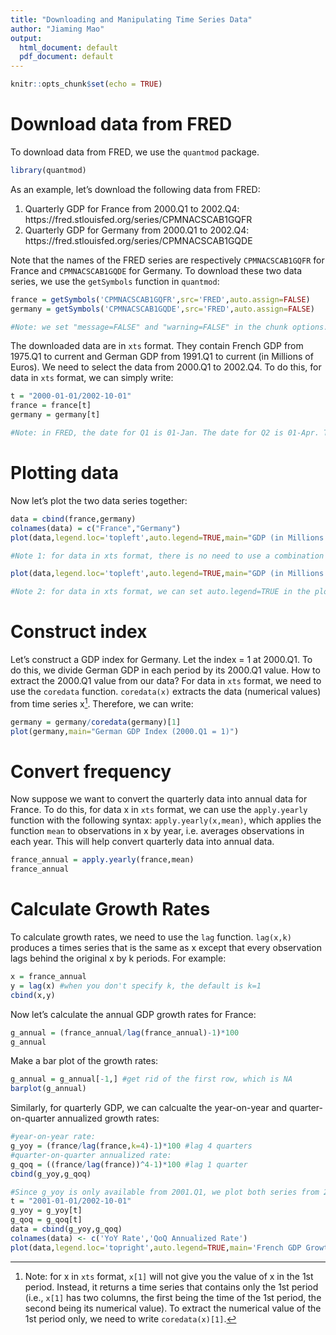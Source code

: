 ```yaml
---
title: "Downloading and Manipulating Time Series Data"
author: "Jiaming Mao"
output:
  html_document: default
  pdf_document: default
---
```


```r
knitr::opts_chunk$set(echo = TRUE)
```

# Download data from FRED

To download data from FRED, we use the `quantmod` package. 

```r
library(quantmod)
```

As an example, let's download the following data from FRED:

1. Quarterly GDP for France from 2000.Q1 to 2002.Q4: https://fred.stlouisfed.org/series/CPMNACSCAB1GQFR
2. Quarterly GDP for Germany from 2000.Q1 to 2002.Q4: https://fred.stlouisfed.org/series/CPMNACSCAB1GQDE

Note that the names of the FRED series are respectively `CPMNACSCAB1GQFR` for France and `CPMNACSCAB1GQDE` for Germany. To download these two data series, we use the `getSymbols` function in `quantmod`:

```r
france = getSymbols('CPMNACSCAB1GQFR',src='FRED',auto.assign=FALSE)
germany = getSymbols('CPMNACSCAB1GQDE',src='FRED',auto.assign=FALSE)

#Note: we set "message=FALSE" and "warning=FALSE" in the chunk options. This prevents the document from printing any unnecessary messages and warnings. For more on chunk options, see: http://rmarkdown.rstudio.com/lesson-3.html
```

The downloaded data are in `xts` format. They contain French GDP from 1975.Q1 to current and German GDP from 1991.Q1 to current (in Millions of Euros). We need to select the data from 2000.Q1 to 2002.Q4. To do this, for data in `xts` format, we can simply write:

```r
t = "2000-01-01/2002-10-01"
france = france[t]
germany = germany[t]

#Note: in FRED, the date for Q1 is 01-Jan. The date for Q2 is 01-Apr. The date for Q3 is 01-Jul. The date for Q4 is 01-Oct. That's why to get data from 2000.Q1 to 2002.Q4, we set t = "2000-01-01/2002-10-01". Equivalently, since we are getting data from the beginning of 2000 to the end of 2002, we can also set t = "2000-01-01/2002-12-31"
```

# Plotting data

Now let's plot the two data series together:

```r
data = cbind(france,germany)
colnames(data) = c("France","Germany")
plot(data,legend.loc='topleft',auto.legend=TRUE,main="GDP (in Millions of Euros)")

#Note 1: for data in xts format, there is no need to use a combination of plot(data1) and lines(data2) in order to plot data1 and data2 together. Instead, we can combine them first using data = cbind(data1,data2). This creates a matrix with data1 as the first column and data2 as the 2nd column. The command plot(data) then plots both data1 and data2 on the same graph and automatically assigns different colors to them. If you don't like the automatic colors, you can set your own colors:

plot(data,legend.loc='topleft',auto.legend=TRUE,main="GDP (in Millions of Euros)",col=c('brown','royalblue'))

#Note 2: for data in xts format, we can set auto.legend=TRUE in the plot function to automatically include a legend into the plot. However, we will not be able to set the texts for the legend. Instead, the legend texts will be taken directly from the column names of the data. Therefore, it is important to set the names of the data columns to be the legend texts that we want. In this case, we want our legend to be "France" for French GDP and "Germany" for German GDP. Therefore, we set colnames(data) = c("France","Germany"). Finally, legend.loc='topleft' sets the location of the legend to be topleft of the graph. These settings are all unique for data in xts format. 
```

# Construct index

Let's construct a GDP index for Germany. Let the index = 1 at 2000.Q1. To do this, we divide German GDP in each period by its 2000.Q1 value. How to extract the 2000.Q1 value from our data? For data in `xts` format, we need to use the `coredata` function. `coredata(x)` extracts the data (numerical values) from time series x[^1]. Therefore, we can write:

```r
germany = germany/coredata(germany)[1] 
plot(germany,main="German GDP Index (2000.Q1 = 1)")
```

[^1]: Note: for x in `xts` format, `x[1]` will not give you the value of x in the 1st period. Instead, it returns a time series that contains only the 1st period (i.e., `x[1]` has two columns, the first being the time of the 1st period, the second being its numerical value). To extract the numerical value of the 1st period only, we need to write `coredata(x)[1]`. 

# Convert frequency

Now suppose we want to convert the quarterly data into annual data for France. To do this, for data x in `xts` format, we can use the `apply.yearly` function with the following syntax: `apply.yearly(x,mean)`, which applies the function `mean` to observations in x by year, i.e. averages observations in each year. This will help convert quarterly data into annual data.

```r
france_annual = apply.yearly(france,mean) 
france_annual
```

# Calculate Growth Rates

To calculate growth rates, we need to use the `lag` function. `lag(x,k)` produces a times series that is the same as x except that every observation lags behind the original x by k periods. For example:

```r
x = france_annual
y = lag(x) #when you don't specify k, the default is k=1
cbind(x,y)
```

Now let's calculate the annual GDP growth rates for France:

```r
g_annual = (france_annual/lag(france_annual)-1)*100
g_annual
```

Make a bar plot of the growth rates:

```r
g_annual = g_annual[-1,] #get rid of the first row, which is NA
barplot(g_annual)
```

Similarly, for quarterly GDP, we can calcualte the year-on-year and quarter-on-quarter annualized growth rates:

```r
#year-on-year rate:
g_yoy = (france/lag(france,k=4)-1)*100 #lag 4 quarters
#quarter-on-quarter annualized rate:
g_qoq = ((france/lag(france))^4-1)*100 #lag 1 quarter
cbind(g_yoy,g_qoq)

#Since g_yoy is only available from 2001.Q1, we plot both series from 2001.Q1 to 2002.Q4
t = "2001-01-01/2002-10-01"
g_yoy = g_yoy[t]
g_qoq = g_qoq[t]
data = cbind(g_yoy,g_qoq)
colnames(data) <- c('YoY Rate','QoQ Annualized Rate')
plot(data,legend.loc='topright',auto.legend=TRUE,main='French GDP Growth Rate')
```
